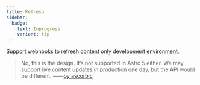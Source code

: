 ```yaml
---
title: Refresh
sidebar:
  badge:
    text: Inprogress
    variant: tip
---
```


Support webhooks to refresh content only development environment. 

> No, this is the design. It’s not supported in Astro 5 either. We may support live content updates in production one day, but the API would be different.
——[by ascorbic](https://answers.netlify.com/t/netlify-dont-work-for-my-astro-middleware-endpoint/129673/11)
